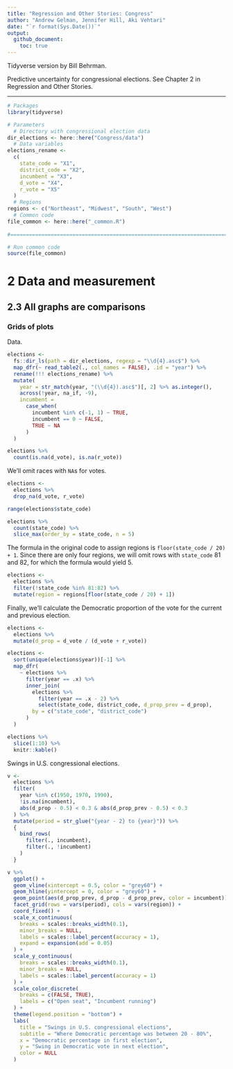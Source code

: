 ```yaml
---
title: "Regression and Other Stories: Congress"
author: "Andrew Gelman, Jennifer Hill, Aki Vehtari"
date: "`r format(Sys.Date())`"
output:
  github_document:
    toc: true
---
```

Tidyverse version by Bill Behrman.

Predictive uncertainty for congressional elections. See Chapter 2
in Regression and Other Stories.

-------------

```r
# Packages
library(tidyverse)

# Parameters
  # Directory with congressional election data
dir_elections <- here::here("Congress/data")
  # Data variables
elections_rename <- 
  c(
    state_code = "X1",
    district_code = "X2",
    incumbent = "X3",
    d_vote = "X4",
    r_vote = "X5"
  )
  # Regions
regions <- c("Northeast", "Midwest", "South", "West")
  # Common code
file_common <- here::here("_common.R")
  
#===============================================================================

# Run common code
source(file_common)
```

# 2 Data and measurement

## 2.3 All graphs are comparisons

### Grids of plots

Data.

```r
elections <- 
  fs::dir_ls(path = dir_elections, regexp = "\\d{4}.asc$") %>% 
  map_dfr(~ read_table2(., col_names = FALSE), .id = "year") %>% 
  rename(!!! elections_rename) %>% 
  mutate(
    year = str_match(year, "(\\d{4}).asc$")[, 2] %>% as.integer(),
    across(!year, na_if, -9),
    incumbent =
      case_when(
        incumbent %in% c(-1, 1) ~ TRUE,
        incumbent == 0 ~ FALSE,
        TRUE ~ NA
      )
  )
```

```r
elections %>% 
  count(is.na(d_vote), is.na(r_vote))
```

We'll omit races with `NA`s for votes.

```r
elections <- 
  elections %>% 
  drop_na(d_vote, r_vote)
```

```r
range(elections$state_code)

elections %>% 
  count(state_code) %>% 
  slice_max(order_by = state_code, n = 5)
```

The formula in the original code to assign regions is `floor(state_code / 20) + 1`. Since there are only four regions, we will omit rows with `state_code` 81 and 82, for which the formula would yield 5.

```r
elections <- 
  elections %>% 
  filter(!state_code %in% 81:82) %>% 
  mutate(region = regions[floor(state_code / 20) + 1])
```

Finally, we'll calculate the Democratic proportion of the vote for the current and previous election.

```r
elections <- 
  elections %>% 
  mutate(d_prop = d_vote / (d_vote + r_vote))

elections <- 
  sort(unique(elections$year))[-1] %>% 
  map_dfr(
    ~ elections %>% 
      filter(year == .x) %>% 
      inner_join(
        elections %>% 
          filter(year == .x - 2) %>% 
          select(state_code, district_code, d_prop_prev = d_prop),
        by = c("state_code", "district_code")
      )
  )

elections %>% 
  slice(1:10) %>% 
  knitr::kable()
```

Swings in U.S. congressional elections.

```r
v <- 
  elections %>% 
  filter(
    year %in% c(1950, 1970, 1990),
    !is.na(incumbent),
    abs(d_prop - 0.5) < 0.3 & abs(d_prop_prev - 0.5) < 0.3
  ) %>% 
  mutate(period = str_glue("{year - 2} to {year}")) %>% 
  {
    bind_rows(
      filter(., incumbent),
      filter(., !incumbent)
    )
  }

v %>% 
  ggplot() +
  geom_vline(xintercept = 0.5, color = "grey60") +
  geom_hline(yintercept = 0, color = "grey60") +
  geom_point(aes(d_prop_prev, d_prop - d_prop_prev, color = incumbent)) +
  facet_grid(rows = vars(period), cols = vars(region)) +
  coord_fixed() +
  scale_x_continuous(
    breaks = scales::breaks_width(0.1),
    minor_breaks = NULL,
    labels = scales::label_percent(accuracy = 1),
    expand = expansion(add = 0.05)
  ) +
  scale_y_continuous(
    breaks = scales::breaks_width(0.1),
    minor_breaks = NULL,
    labels = scales::label_percent(accuracy = 1)
  ) +
  scale_color_discrete(
    breaks = c(FALSE, TRUE),
    labels = c("Open seat", "Incumbent running")
  ) +
  theme(legend.position = "bottom") +
  labs(
    title = "Swings in U.S. congressional elections",
    subtitle = "Where Democratic percentage was between 20 - 80%",
    x = "Democratic percentage in first election",
    y = "Swing in Democratic vote in next election",
    color = NULL
  )
```

